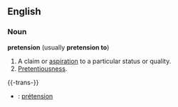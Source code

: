 ==English==

===Noun===
'''pretension''' (usually '''pretension to''')
# A claim or [[aspiration]] to a particular status or quality.
# [[Pretentiousness]].

{{-trans-}}

* {{fr}} : [[prétension]]